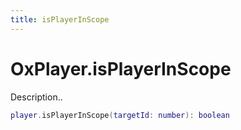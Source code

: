 ```yaml
---
title: isPlayerInScope
---
```


# OxPlayer.isPlayerInScope

Description..

```lua
player.isPlayerInScope(targetId: number): boolean
```
